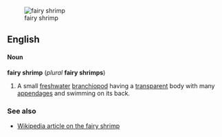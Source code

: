[[Image:fairyshrimp.gif|thumb|fairy shrimp]]
==English==
====Noun====
'''fairy shrimp''' (''plural'' '''fairy shrimps''')

#A small [[freshwater]] [[branchiopod]] having a [[transparent]] body with many [[appendage]]s and swimming on its back.

===See also===
*[[w:fairy shrimp|Wikipedia article on the fairy shrimp]]<!--does not yet exist, but has been requested-->